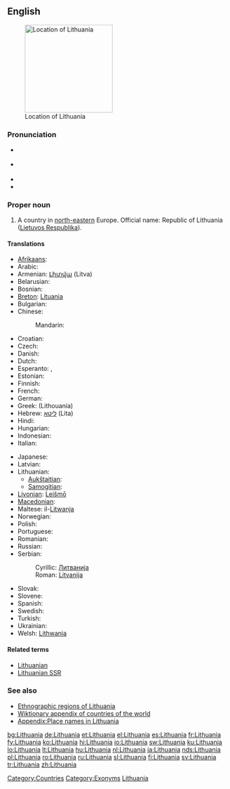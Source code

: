 {{wikipedia}}
==English==
[[Image:EU_location_LIT.png|thumb|200px|Location of Lithuania]]

===Pronunciation===
* {{a|UK}} {{IPA|/ˌlɪθ.juˈeɪ.ni.ə/|/ˌlɪθ.uˈeɪ.ni.ə/}}
* {{a|US}} {{IPA|/ˌlɪθ.uˈeɪ.ni.ə/|/ˌlɪθ.uˈweɪ.ni.ə/}}
* {{audio|en-us-Lithuania.ogg|Audio (US)}}
* {{rhymes|eɪniə}}

===Proper noun===
{{en-proper noun}}

# A country in [[north-eastern]] Europe. Official name: Republic of Lithuania ([[Lietuvos Respublika]]).

====Translations====
{{trans-top|country}}
* [[Afrikaans]]: {{t|af|Litaue|xs=Afrikaans}}
* Arabic: {{t|ar|لتوانيا|f|tr=Litwaaniya|sc=Arab}}
* Armenian: [[Լիտվա]] (Litva)
* Belarusian: {{t|be|Літва|f|tr=Litvá|xs=Belarusian}}
* Bosnian: {{t-|bs|Litvanija|f}}
* [[Breton]]: [[Lituania]]
* Bulgarian: {{t+|bg|Литва|f|tr=Litva|sc=Cyrl}}
* Chinese:
*: Mandarin: {{t|cmn|立陶宛|tr=Lìtáowǎn|sc=Hani}}
* Croatian: {{t-|hr|Litva|f}}
* Czech: {{t+|cs|Litva}}
* Danish: {{t+|da|Litauen}}
* Dutch: {{t+|nl|Litouwen}}
* Esperanto: {{t-|eo|Litovio|xs=Esperanto}}, {{t-|eo|Litovujo|xs=Esperanto}}
* Estonian: {{t+|et|Leedu}}
* Finnish: {{t+|fi|Liettua}}
* French: {{t+|fr|Lituanie|f}}
* German: {{t+|de|Litauen}}
* Greek: {{t+|el|Λιθουανία|f|sc=Grek}} (Lithouanía)
* Hebrew: [[ליטא]] (Lita)
* Hindi: {{t+|hi|लिथुआनिया|xs=Hindi}}
* Hungarian: {{t+|hu|Litvánia}}
* Indonesian: {{t-|id|Lithuania|xs=Indonesian}}
* Italian: {{t-|it|Lituania|f}}
{{trans-mid}}
* Japanese: {{t+|ja|リトアニア|tr=Ritoania|sc=Jpan}}
* Latvian: {{t+|lv|Lietuva|f|xs=Latvian}}
* Lithuanian:
** [[Aukštaitian]]: {{t+|lt|Lietuva|f|xs=Lithuanian}}
** [[Samogitian]]: {{tø|bat-smg|Lietova|f|xs=Samogitian}}
* [[Livonian]]: [[Leišmō]]
* [[Macedonian]]: {{t-|mk|Литванија|f|tr=Litvanija|xs=Macedonian}}
* Maltese: il-[[Litwanja]]
* Norwegian: {{t+|no|Litauen}}
* Polish: {{t+|pl|Litwa|f}}
* Portuguese: {{t+|pt|Lituânia}}
* Romanian: {{t+|ro|Lituania|f}}
* Russian: {{t+|ru|Литва|f|tr=Litvá|sc=Cyrl}}
* Serbian:
*: Cyrillic: [[Литванија]] {{f}}
*: Roman: [[Litvanija]] {{f}}
* Slovak: {{t-|sk|Litva|f}}
* Slovene: {{t+|sl|Litva|f}}
* Spanish: {{t+|es|Lituania}}
* Swedish: {{t+|sv|Litauen}}
* Turkish: {{t+|tr|Litvanya}}
* Ukrainian: {{t+|uk|Литва|f|tr=Lytvá|xs=Ukrainian}}
* Welsh: [[Lithwania]]
{{trans-bottom}}

====Related terms====
* [[Lithuanian]]
* [[Lithuanian SSR]]

===See also===
* [[:Template:Lithuania map|Ethnographic regions of Lithuania]]
* [[Appendix:Countries of the world|Wiktionary appendix of countries of the world]]
* [[Appendix:Place names in Lithuania]]

[[Category:Countries]]
[[Category:Exonyms]]
[[Category:Lithuania| Lithuania]]

[[bg:Lithuania]]
[[de:Lithuania]]
[[et:Lithuania]]
[[el:Lithuania]]
[[es:Lithuania]]
[[fr:Lithuania]]
[[fy:Lithuania]]
[[ko:Lithuania]]
[[hi:Lithuania]]
[[io:Lithuania]]
[[sw:Lithuania]]
[[ku:Lithuania]]
[[lo:Lithuania]]
[[lt:Lithuania]]
[[hu:Lithuania]]
[[nl:Lithuania]]
[[ja:Lithuania]]
[[nds:Lithuania]]
[[pl:Lithuania]]
[[ro:Lithuania]]
[[ru:Lithuania]]
[[sl:Lithuania]]
[[fi:Lithuania]]
[[sv:Lithuania]]
[[tr:Lithuania]]
[[zh:Lithuania]]